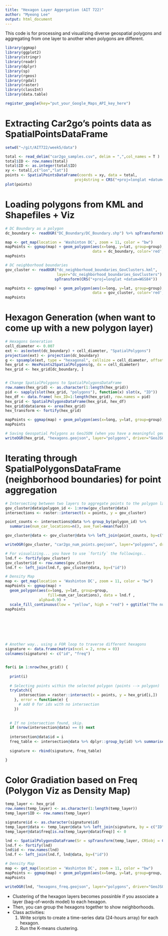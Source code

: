 ```yaml
---
title: "Hexagon Layer Aggergation (AIT 722)"
author: "Myeong Lee"
output: html_document
---
```

This code is for processing and visualizing diverse geospatial polygons and aggregating from one layer to another when polygons are different. 

```r
library(ggmap)
library(ggplot2)
library(stringr)
library(readr)
library(dplyr)
library(sp)
library(rgeos)
library(rgdal)
library(raster)
library(classInt)
library(data.table)

register_google(key="put_your_Google_Maps_API_key_here")
```


# Extracting Car2go's points data as SpatialPointsDataFrame
```r
setwd("~/git/AIT722/week5/data")

total <- read_delim("car2go_samples.csv", delim = ",",col_names = T )
total$ID <- row.names(total)
total$ID <- as.integer(total$ID)
xy <- total[,c("lon","lat")]
points <- SpatialPointsDataFrame(coords = xy, data = total,
                               proj4string = CRS("+proj=longlat +datum=WGS84 +ellps=WGS84 +towgs84=0,0,0"))
plot(points)
```

# Loading polygons from KML and Shapefiles + Viz
```r

# DC Boundary as a polygon
dc_boundary <- readOGR("DC_Boundary/DC_Boundary.shp") %>% spTransform(CRS("+proj=longlat +datum=WGS84"))

map <- get_map(location = 'Washinton DC', zoom = 11, color = "bw")
mapPoints <- ggmap(map) + geom_polygon(aes(x=long, y=lat, group=group), 
                                       data = dc_boundary, color='red', alpha=0.5) + ggtitle("DC Boundary")
mapPoints

# DC neighborhood boundaries 
gov_cluster <- readOGR("dc_neighborhood_boundaries_GovClusters.kml", 
                       layer="dc_neighborhood_boundaries_GovClusters") %>% 
                      spTransform(CRS("+proj=longlat +datum=WGS84"))

mapPoints <- ggmap(map) + geom_polygon(aes(x=long, y=lat, group=group), 
                                       data = gov_cluster, color='red', alpha=0.5) + ggtitle("Gov Clusters")
mapPoints

```


# Hexagon Generation (when want to come up with a new polygon layer)
```r

# Hexagons Generation
cell_diameter <- 0.007 
ext <- as(extent(dc_boundary) + cell_diameter, "SpatialPolygons")
projection(ext) <- projection(dc_boundary)
g <- spsample(ext, type = "hexagonal", cellsize = cell_diameter, offset = c(0.5, 0.5))
hex_grid <- HexPoints2SpatialPolygons(g, dx = cell_diameter)
hex_grid <- hex_grid[dc_boundary, ]


# Change SpatialPolygons to SpatialPolygonsDataFrame
row.names(hex_grid) <- as.character(1:length(hex_grid))
pid <- sapply(slot(hex_grid, "polygons"), function(x) slot(x, "ID"))
hex_df <- data.frame( hex_ID=1:length(hex_grid), row.names = pid)
hex_grid <- SpatialPolygonsDataFrame(hex_grid, hex_df)
hex_grid@data$area <- area(hex_grid)
hex_transform <- fortify(hex_grid)

mapPoints <- ggmap(map) + geom_polygon(aes(x=long, y=lat, group=group), data = hex_transform, color='red', alpha=0) + ggtitle("Hexagon Overlay")
mapPoints

# Saving Geospatial Polygons as GeoJSON (when you have a meaningful geospatial layer)
writeOGR(hex_grid, "hexagons.geojson", layer="polygons", driver="GeoJSON", check_exists = FALSE)

```


# Iterating through SpatialPolygonsDataFrame (neighborhood boundaries) for point aggregation
```r

# Intersecting between two layers to aggregate points to the polygon layer.
gov_cluster@data$polygon_id <- 1:nrow(gov_cluster@data)
intersections <- raster::intersect(x = points, y = gov_cluster)

point_counts <- intersections@data %>% group_by(polygon_id) %>% 
  summarise(num_car_locations=n(), ave_fuel=mean(fuel))

gov_cluster@data <- gov_cluster@data %>% left_join(point_counts, by=c("polygon_id"))

writeOGR(gov_cluster, "car2go_num_points.geojson", layer="polygons", driver="GeoJSON", check_exists = FALSE)

# For visualizing... you have to use `fortify` the followings..
lnd.f <- fortify(gov_cluster)
gov_cluster$id <- row.names(gov_cluster)
lnd.f <- left_join(lnd.f, gov_cluster@data, by=("id"))

# Density Map
map <- get_map(location = 'Washinton DC', zoom = 11, color = "bw")
mapPoints <- ggmap(map) + 
  geom_polygon(aes(x=long, y=lat, group=group,
                   fill=num_car_locations), data = lnd.f ,
               alpha=0.9) + 
  scale_fill_continuous(low = "yellow", high = "red") + ggtitle("The number of cars")
mapPoints







# Another way.. using a FOR loop to traverse different hexagons
signature <- data.frame(matrix(ncol = 2, nrow = 0)) 
colnames(signature) <- c("id", "freq")


for(i in 1:nrow(hex_grid)) { 
  
  print(i)
  
  # Selecting points within the selected polygon (points --> polygon)
  tryCatch({
      intersection = raster::intersect(x = points, y = hex_grid[i,])
    }, error = function(e) {
      # add 0 for ids with no intersection
    })
  
  
  # If no intersection found, skip.
  if (nrow(intersection@data) == 0) next
  
  intersection@data$id = i
  freq_table <- intersection@data %>% dplyr::group_by(id) %>% summarise(freq=n())
  
  signature <- rbind(signature, freq_table)

}


```


# Color Gradiation based on Freq (Polygon Viz as Density Map)
```r

temp_layer <- hex_grid
row.names(temp_layer) <- as.character(1:length(temp_layer))
temp_layer$ID <- row.names(temp_layer)

signature$id <- as.character(signature$id)
temp_layer@data <- temp_layer@data %>% left_join(signature, by = c("ID" = "id"))
temp_layer@data$freq[is.na(temp_layer@data$freq)] <- 0

lnd <- SpatialPolygonsDataFrame(Sr = spTransform(temp_layer, CRSobj = CRS("+init=epsg:4326")), data = temp_layer@data)
lnd.f <- fortify(lnd)
lnd$id <- row.names(lnd)
lnd.f <- left_join(lnd.f, lnd@data, by=("id"))

# Density Map
map <- get_map(location = 'Washinton DC', zoom = 11, color = "bw")
mapPoints <- ggmap(map) + geom_polygon(aes(x=long, y=lat, group=group, fill=(freq)), data = lnd.f , alpha=0.9) + scale_fill_continuous(low = "yellow", high = "red") + ggtitle("Hexagon Layer")
mapPoints

writeOGR(lnd, "hexagons_freq.geojson", layer="polygons", driver="GeoJSON", check_exists = FALSE)

```


* Clustering of the hexagon layers becomes possinble if you associate a layer (bag-of-words model) to each hexagon.
* Then, you can group the hexagons together to show neighborhoods.
* Class activities: 
  (1) Write scripts to create a time-series data (24-hours array) for each hexagon.
  (2) Run the K-means clustering.
